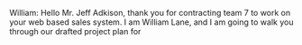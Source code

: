 William: Hello Mr. Jeff Adkison, thank you for contracting team 7 to work on your web based sales system. I am William Lane, and I am going to walk you through our drafted project plan for 